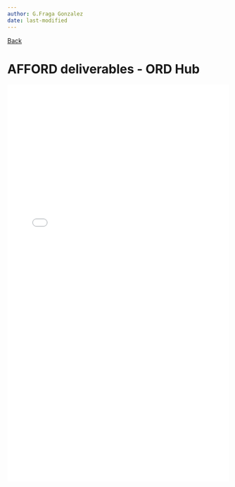```yaml
---
author: G.Fraga Gonzalez
date: last-modified
---
```


[Back](Presentations.qmd) 

# AFFORD deliverables - ORD Hub {.unnumbered}

<iframe src="20230920_AFFORD_demoHub.pdf" width="100%" height="900" style="border:none;"></iframe>

<!-- <iframe src="https://docs.google.com/presentation/d/e/2PACX-1vQJmjCzYkz-AIfrnzzDTmL41I6qLLcMlfpnyvHUNhAsE3_ohS8KQ2F-LesYU-FWKA/embed?start=false&loop=false&delayms=3000" frameborder="0" width="640" height="389" allowfullscreen="true" mozallowfullscreen="true" webkitallowfullscreen="true"></iframe> --> 
  
